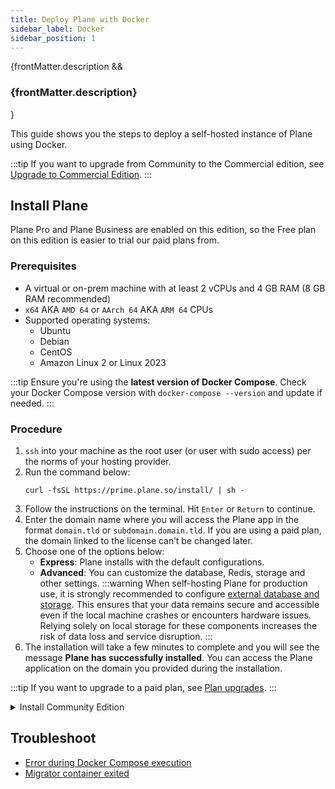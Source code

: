 ```yaml
---
title: Deploy Plane with Docker
sidebar_label: Docker
sidebar_position: 1
---
```


{frontMatter.description && <h3 className="description">{frontMatter.description}</h3>}

This guide shows you the steps to deploy a self-hosted instance of Plane using Docker.

:::tip
If you want to upgrade from Community to the Commercial edition, see [Upgrade to
Commercial Edition](/self-hosting/manage/upgrade/upgrade-from-community).
:::

## Install Plane

Plane Pro and Plane Business are enabled on this edition, so the Free plan on this edition is easier to trial our paid plans from.

### Prerequisites

- A virtual or on-prem machine with at least 2 vCPUs and 4 GB RAM (8 GB RAM recommended)
- `x64` AKA `AMD 64` or `AArch 64` AKA `ARM 64` CPUs
- Supported operating systems:
  - Ubuntu
  - Debian
  - CentOS
  - Amazon Linux 2 or Linux 2023

:::tip
Ensure you're using the **latest version of Docker Compose**. Check your Docker
Compose version with `docker-compose --version` and update if needed.
:::

### Procedure

1.  `ssh` into your machine as the root user (or user with sudo access) per the norms of your hosting provider.
2.  Run the command below:
    ```
    curl -fsSL https://prime.plane.so/install/ | sh -
    ```
3.  Follow the instructions on the terminal. Hit `Enter` or `Return` to continue.
4.  Enter the domain name where you will access the Plane app in the format `domain.tld` or `subdomain.domain.tld`. If you are using a paid plan, the domain linked to the license can’t be changed later.
5.  Choose one of the options below:
    - **Express**: Plane installs with the default configurations.
    - **Advanced**: You can customize the database, Redis, storage and other settings.
      :::warning
      When self-hosting Plane for production use, it is strongly recommended to configure [external database and storage](/self-hosting/govern/database-and-storage). This ensures that your data remains secure and accessible even if the local machine crashes or encounters hardware issues. Relying solely on local storage for these components increases the risk of data loss and service disruption.
      :::
6.  The installation will take a few minutes to complete and you will see the message **Plane has successfully installed**. You can access the Plane application on the domain you provided during the installation.

:::tip
If you want to upgrade to a paid plan, see [Plan upgrades](https://docs.plane.so/workspaces-and-users/upgrade-plan).
:::

<details>
   <summary>Install Community Edition</summary>

The Commercial edition comes with a free plan and the flexibility to upgrade to a paid plan at any point. If you still want to install the Community edition, follow the steps below:

### Prerequisites

- Docker installed and running. Choose one of the following options:
  - **Option 1**
    Create an EC2 machine on AWS. It must of minimum **t3.medium/t3a.medium**. Run the below command to install docker engine.
    ```bash
    curl -fsSL https://get.docker.com | sh -
    ```
  - **Option 2**
    Install [Docker Desktop](https://www.docker.com/products/docker-desktop/).
- OS with bash scripting enabled (Ubuntu, Linux AMI, macos). Windows systems need to have [gitbash](https://git-scm.com/download/win).
- User context used must have access to docker services. In most cases, use `sudo su` to switch as root user.
- Use the terminal (or gitbash) window to run all the future steps.

### Installation

      1. Create a folder named `plane-selfhost` on your machine for deployment and data storage.

         ```bash
         mkdir plane-selfhost
         ```
      2. Navigate to this folder using the cd command.
         ```bash
         cd plane-selfhost
         ```
      3. Download the latest stable release.
         ```bash
         curl -fsSL -o setup.sh https://github.com/makeplane/plane/releases/latest/download/setup.sh
         ```
      4. Make the file executable.
         ```bash
         chmod +x setup.sh
         ```
      5. Run the following command:
         ```bash
         ./setup.sh
         ```
         This will prompt you with the below options.
         ```list
         Select a Action you want to perform:
            1) Install (arm64)
            2) Start
            3) Stop
            4) Restart
            5) Upgrade
            6) View Logs
            7) Backup Data
            8) Exit
         Action [2]: 1
         ```
      6. Enter `1` as input.
         This will create a folder `plane-app` or `plane-app-preview` (in case of preview deployment) and will download the `docker-compose.yaml` and `plane.env` files.
      7. Enter `8` to exit.
      8. Set up the environment variables. You can use any text editor to edit this file. Below are the most importants keys you must refer to:
         - `NGINX_PORT`: This is set to `80` by default. Make sure the port you choose to use is not preoccupied. For example, `NGINX_PORT=8080`
         - `WEB_URL`: This is set to `http://localhost` by default. Change this to the FQDN you plan to use along with NGINX\_PORT. For example,  `https://plane.example.com:8080` or `http://[IP-ADDRESS]:8080`.
         - `CORS_ALLOWED_ORIGINS`: This is set to `http://localhost` by default. Change this to the FQDN you plan to use along with NGINX\_PORT. For example, `https://plane.example.com:8080` or `http://[IP-ADDRESS]:8080`.
      9. Run the following command to continue with the setup.
         ```bash
         ./setup.sh
         ```
      10. Enter `2` as input to start the services.
         You will something like this:
            ![Downloading docker images](/images/docker-compose/download-docker.png)
         Be patient as it might take some time based on your download speed and system configuration. If all goes well, you must see something like this:
            ![Downloading completed](/images/docker-compose/download-complete.png)
         This is the confirmation that all images were downloaded and the services are up and running.

      You have successfully self-hosted the Plane instance. Access the application by going to IP or domain you have configured it on. For example, `https://plane.example.com:8080` or `http://[IP-ADDRESS]:8080`.

      #### Stop server

         In case you want to make changes to the environment variables in the `plane.env` file, we recommend that you stop the services before doing that.

         Run the `./setup.sh` command. Enter `3` to stop the services.

         If all goes well, you will see something like this:

         ![Stop Services](/images/docker-compose/stopped-docker.png)

      #### Restart server

         In case you want to make changes to `plane.env` variables without stopping the server or noticed some abnormalities in services, you can restart the services.

         Run the `./setup.sh` command. Enter `4` to restart the services.

         If all goes well, you will see something like this:
         ![Restart Services](/images/docker-compose/restart-docker.png)

</details>

## Troubleshoot

- [Error during Docker Compose execution](/self-hosting/troubleshoot/installation-errors#error-during-docker-compose-execution)
- [Migrator container exited](/self-hosting/troubleshoot/installation-errors#migrator-container-exited)
